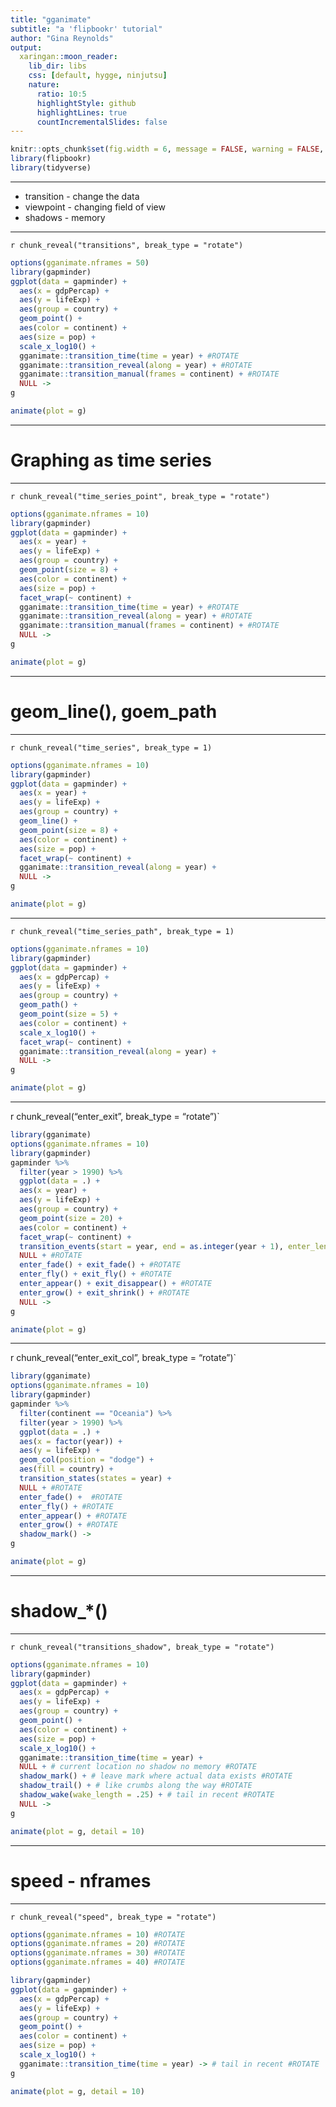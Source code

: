 ```yaml
---
title: "gganimate"
subtitle: "a 'flipbookr' tutorial"
author: "Gina Reynolds"
output:
  xaringan::moon_reader:
    lib_dir: libs
    css: [default, hygge, ninjutsu]
    nature:
      ratio: 10:5
      highlightStyle: github
      highlightLines: true
      countIncrementalSlides: false
---
```


```r
knitr::opts_chunk$set(fig.width = 6, message = FALSE, warning = FALSE, comment = "", cache = T, fig.retina = 3)
library(flipbookr)
library(tidyverse)
```


---

- transition - change the data
- viewpoint - changing field of view
- shadows - memory



---

`r chunk_reveal("transitions", break_type = "rotate")`

```r
options(gganimate.nframes = 50)
library(gapminder)
ggplot(data = gapminder) +
  aes(x = gdpPercap) +
  aes(y = lifeExp) +
  aes(group = country) +
  geom_point() +
  aes(color = continent) +
  aes(size = pop) +
  scale_x_log10() +
  gganimate::transition_time(time = year) + #ROTATE
  gganimate::transition_reveal(along = year) + #ROTATE
  gganimate::transition_manual(frames = continent) + #ROTATE
  NULL ->
g

animate(plot = g)
```

---

# Graphing as time series

---

`r chunk_reveal("time_series_point", break_type = "rotate")`


```r
options(gganimate.nframes = 10)
library(gapminder)
ggplot(data = gapminder) +
  aes(x = year) +
  aes(y = lifeExp) +
  aes(group = country) + 
  geom_point(size = 8) +
  aes(color = continent) +
  aes(size = pop) +
  facet_wrap(~ continent) +
  gganimate::transition_time(time = year) + #ROTATE
  gganimate::transition_reveal(along = year) + #ROTATE
  gganimate::transition_manual(frames = continent) + #ROTATE
  NULL ->
g

animate(plot = g)
```




---

# geom_line(),  goem_path

---

`r chunk_reveal("time_series", break_type = 1)`


```r
options(gganimate.nframes = 10)
library(gapminder)
ggplot(data = gapminder) +
  aes(x = year) +
  aes(y = lifeExp) +
  aes(group = country) + 
  geom_line() + 
  geom_point(size = 8) +
  aes(color = continent) +
  aes(size = pop) +
  facet_wrap(~ continent) +
  gganimate::transition_reveal(along = year) +
  NULL ->
g

animate(plot = g)
```


---

`r chunk_reveal("time_series_path", break_type = 1)`


```r
options(gganimate.nframes = 10)
library(gapminder)
ggplot(data = gapminder) +
  aes(x = gdpPercap) +
  aes(y = lifeExp) +
  aes(group = country) + 
  geom_path() + 
  geom_point(size = 5) +
  aes(color = continent) +
  scale_x_log10() +
  facet_wrap(~ continent) +
  gganimate::transition_reveal(along = year) + 
  NULL ->
g

animate(plot = g)
```



---

r chunk_reveal("enter_exit", break_type = "rotate")`

```r
library(gganimate)
options(gganimate.nframes = 10)
library(gapminder)
gapminder %>% 
  filter(year > 1990) %>% 
  ggplot(data = .) +
  aes(x = year) +
  aes(y = lifeExp) +
  aes(group = country) + 
  geom_point(size = 20) +
  aes(color = continent) +
  facet_wrap(~ continent) +
  transition_events(start = year, end = as.integer(year + 1), enter_length = 1L, exit_length = 1L) + 
  NULL + #ROTATE
  enter_fade() + exit_fade() + #ROTATE
  enter_fly() + exit_fly() + #ROTATE
  enter_appear() + exit_disappear() + #ROTATE
  enter_grow() + exit_shrink() + #ROTATE
  NULL ->
g

animate(plot = g)
```




---

r chunk_reveal("enter_exit_col", break_type = "rotate")`

```r
library(gganimate)
options(gganimate.nframes = 10)
library(gapminder)
gapminder %>% 
  filter(continent == "Oceania") %>% 
  filter(year > 1990) %>% 
  ggplot(data = .) +
  aes(x = factor(year)) +
  aes(y = lifeExp) +
  geom_col(position = "dodge") +
  aes(fill = country) +
  transition_states(states = year) +
  NULL + #ROTATE
  enter_fade() +  #ROTATE
  enter_fly() + #ROTATE
  enter_appear() + #ROTATE
  enter_grow() + #ROTATE
  shadow_mark() ->
g

animate(plot = g)
```





---

# shadow_*()

---

`r chunk_reveal("transitions_shadow", break_type = "rotate")`

```r
options(gganimate.nframes = 10)
library(gapminder)
ggplot(data = gapminder) +
  aes(x = gdpPercap) +
  aes(y = lifeExp) +
  aes(group = country) +
  geom_point() +
  aes(color = continent) +
  aes(size = pop) +
  scale_x_log10() +
  gganimate::transition_time(time = year) + 
  NULL + # current location no shadow no memory #ROTATE
  shadow_mark() + # leave mark where actual data exists #ROTATE
  shadow_trail() + # like crumbs along the way #ROTATE
  shadow_wake(wake_length = .25) + # tail in recent #ROTATE
  NULL ->
g

animate(plot = g, detail = 10)
```

---

# speed - nframes

---

`r chunk_reveal("speed", break_type = "rotate")`

```r
options(gganimate.nframes = 10) #ROTATE
options(gganimate.nframes = 20) #ROTATE
options(gganimate.nframes = 30) #ROTATE
options(gganimate.nframes = 40) #ROTATE

library(gapminder)
ggplot(data = gapminder) +
  aes(x = gdpPercap) +
  aes(y = lifeExp) +
  aes(group = country) +
  geom_point() +
  aes(color = continent) +
  aes(size = pop) +
  scale_x_log10() +
  gganimate::transition_time(time = year) -> # tail in recent #ROTATE
g

animate(plot = g, detail = 10)
```

